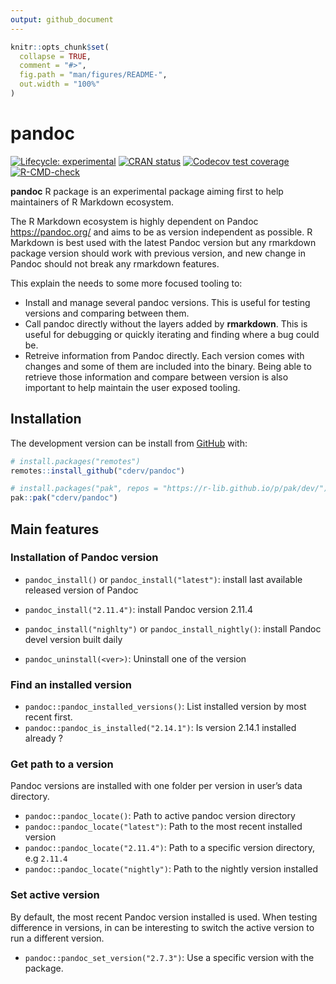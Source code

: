 ```yaml
---
output: github_document
---
```


<!-- README.md is generated from README.Rmd. Please edit that file -->

```r
knitr::opts_chunk$set(
  collapse = TRUE,
  comment = "#>",
  fig.path = "man/figures/README-",
  out.width = "100%"
)
```

# pandoc

<!-- badges: start -->
[![Lifecycle: experimental](https://img.shields.io/badge/lifecycle-experimental-orange.svg)](https://lifecycle.r-lib.org/articles/stages.html#experimental)
[![CRAN status](https://www.r-pkg.org/badges/version/pandoc)](https://CRAN.R-project.org/package=pandoc)
[![Codecov test coverage](https://codecov.io/gh/cderv/pandoc/branch/main/graph/badge.svg?token=84QW1TDQPM)](https://codecov.io/gh/cderv/pandoc?branch=main)
[![R-CMD-check](https://github.com/cderv/pandoc/workflows/R-CMD-check/badge.svg)](https://github.com/cderv/pandoc/actions)
<!-- badges: end -->

**pandoc** R package is an experimental package aiming first to help maintainers of R Markdown ecosystem. 

The R Markdown ecosystem is highly dependent on Pandoc <https://pandoc.org/> and aims to be as version independent as possible. R Markdown is best used with the latest Pandoc version but any rmarkdown package version should work with previous version, and new change in Pandoc should not break any rmarkdown features.

This explain the needs to some more focused tooling to:

* Install and manage several pandoc versions. This is useful for testing versions and comparing between them.
* Call pandoc directly without the layers added by **rmarkdown**. This is useful for debugging or quickly iterating and finding where a bug could be. 
* Retreive information from Pandoc directly. Each version comes with changes and some of them are included into the binary. Being able to retrieve those information and compare between version is also important to help maintain the user exposed tooling.


## Installation

The development version can be install from [GitHub](https://github.com/) with:

``` r
# install.packages("remotes")
remotes::install_github("cderv/pandoc")

# install.packages("pak", repos = "https://r-lib.github.io/p/pak/dev/")
pak::pak("cderv/pandoc")
```

## Main features 

### Installation of Pandoc version 

* `pandoc_install()` or `pandoc_install("latest")`: install last available released version of Pandoc
* `pandoc_install("2.11.4")`: install Pandoc version 2.11.4
* `pandoc_install("nighlty")` or `pandoc_install_nightly()`: install Pandoc devel version built daily

* `pandoc_uninstall(<ver>)`: Uninstall one of the version

### Find an installed version 

* `pandoc::pandoc_installed_versions()`: List installed version by most recent first. 
* `pandoc::pandoc_is_installed("2.14.1")`: Is version 2.14.1 installed already ?


### Get path to a version

Pandoc versions are installed with one folder per version in user's data directory.

* `pandoc::pandoc_locate()`: Path to active pandoc version directory
* `pandoc::pandoc_locate("latest")`: Path to the most recent installed version
* `pandoc::pandoc_locate("2.11.4")`: Path to a specific version directory, e.g `2.11.4`
* `pandoc::pandoc_locate("nightly")`: Path to the nightly version installed

### Set active version

By default, the most recent Pandoc version installed is used. When testing difference in versions, in can be interesting to switch the active version to run a different version.

* `pandoc::pandoc_set_version("2.7.3")`: Use a specific version with the package. 
